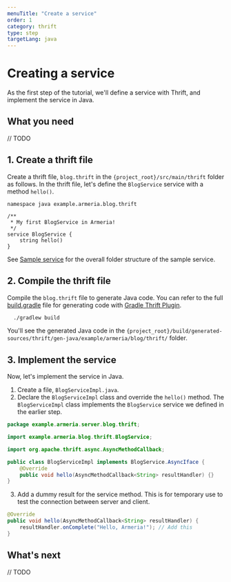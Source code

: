 ```yaml
---
menuTitle: "Create a service"
order: 1
category: thrift
type: step
targetLang: java
---
```


# Creating a service

As the first step of the tutorial, we'll define a service with Thrift, and implement the service in Java.

<TutorialSteps current={1} />

## What you need

// TODO

## 1. Create a thrift file

Create a thrift file, `blog.thrift` in the `{project_root}/src/main/thrift` folder as follows.
In the thrift file, let's define the `BlogService` service with a method `hello()`.

```thrift filename=blog.thrift
namespace java example.armeria.blog.thrift

/**
 * My first BlogService in Armeria!
 */
service BlogService {
    string hello()
}
```

<Tip>

See [Sample service](/tutorials/thrift/blog#sample-service) for the overall folder structure of the sample service.

</Tip>

## 2. Compile the thrift file

Compile the `blog.thrift` file to generate Java code.
You can refer to the full [build.gradle](https://github.com/line/armeria-examples/blob/master/tutorials/thrift/build.gradle) file for generating code with [Gradle Thrift Plugin](https://github.com/jruyi/thrift-gradle-plugin).

```bash
  ./gradlew build
  ```

You'll see the generated Java code in the `{project_root}/build/generated-sources/thrift/gen-java/example/armeria/blog/thrift/` folder.

## 3. Implement the service

Now, let's implement the service in Java.

1. Create a file, `BlogServiceImpl.java`.
2. Declare the `BlogServiceImpl` class and override the `hello()` method. The `BlogServiceImpl` class implements the `BlogService` service we defined in the earlier step.
  ```java filename=BlogServiceImpl.java
  package example.armeria.server.blog.thrift;

  import example.armeria.blog.thrift.BlogService;

  import org.apache.thrift.async.AsyncMethodCallback;

  public class BlogServiceImpl implements BlogService.AsyncIface {
      @Override
      public void hello(AsyncMethodCallback<String> resultHandler) {}
  }
  ```
3. Add a dummy result for the service method.
  This is for temporary use to test the connection between server and client.
  ```java filename=BlogServiceImpl.java
  @Override
  public void hello(AsyncMethodCallback<String> resultHandler) {
      resultHandler.onComplete("Hello, Armeria!"); // Add this
  }
  ```

## What's next

// TODO

<TutorialSteps current={1} />